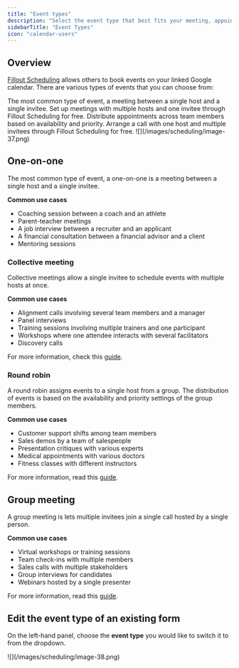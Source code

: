 ```yaml
---
title: "Event types"
description: "Select the event type that best fits your meeting, appointment, or event based on your agenda with Fillout Scheduling for free."
sidebarTitle: "Event Types"
icon: "calendar-users"
---
```


## Overview

[Fillout Scheduling](https://www.fillout.com/scheduling) allows others to book events on your linked Google calendar. There are various types of events that you can choose from:

<CardGroup cols={2}>
  <Card title="One-on-one" icon="user" iconType="regular" color="#FFC738">
    The most common type of event, a meeting between a single host and a single invitee.
  </Card>
  <Card title="Collective scheduling" icon="users" iconType="regular" color="#FFC738" href="/help/collective-meeting-scheduling">
    Set up meetings with multiple hosts and one invitee through Fillout Scheduling for free.
  </Card>
  <Card title="Round robin scheduling" icon="arrows-rotate-reverse" iconType="regular" color="#FFC738" href="/help/round-robin">
    Distribute appointments across team members based on availability and priority.
  </Card>
  <Card title="Group meeting" icon="satellite-dish" iconType="regular" color="#FFC738" href="/help/group-meeting">
    Arrange a call with one host and multiple invitees through Fillout Scheduling for free.
  </Card>
</CardGroup>

<Frame>
  ![](/images/scheduling/image-37.png)
</Frame>

## One-on-one

The most common type of event, a one-on-one is a meeting between a single host and a single invitee.

**Common use cases**

- Coaching session between a coach and an athlete
- Parent-teacher meetings
- A job interview between a recruiter and an applicant
- A financial consultation between a financial advisor and a client
- Mentoring sessions

### Collective meeting

Collective meetings allow a single invitee to schedule events with multiple hosts at once.

**Common use cases**

- Alignment calls involving several team members and a manager
- Panel interviews
- Training sessions involving multiple trainers and one participant
- Workshops where one attendee interacts with several facilitators
- Discovery calls

For more information, check this [guide](/help/collective-meeting-scheduling).

### Round robin

A round robin assigns events to a single host from a group. The distribution of events is based on the availability and priority settings of the group members.

**Common use cases**

- Customer support shifts among team members
- Sales demos by a team of salespeople
- Presentation critiques with various experts
- Medical appointments with various doctors
- Fitness classes with different instructors

For more information, read this [guide](/help/round-robin).

## Group meeting

A group meeting is lets multiple invitees join a single call hosted by a single person.

**Common use cases**

- Virtual workshops or training sessions
- Team check-ins with multiple members
- Sales calls with multiple stakeholders
- Group interviews for candidates
- Webinars hosted by a single presenter

For more information, read this [guide](/help/group-meeting).

## Edit the event type of an existing form

On the left-hand panel, choose the **event type** you would like to switch it to from the dropdown.

<Frame>
  ![](/images/scheduling/image-38.png)
</Frame>
